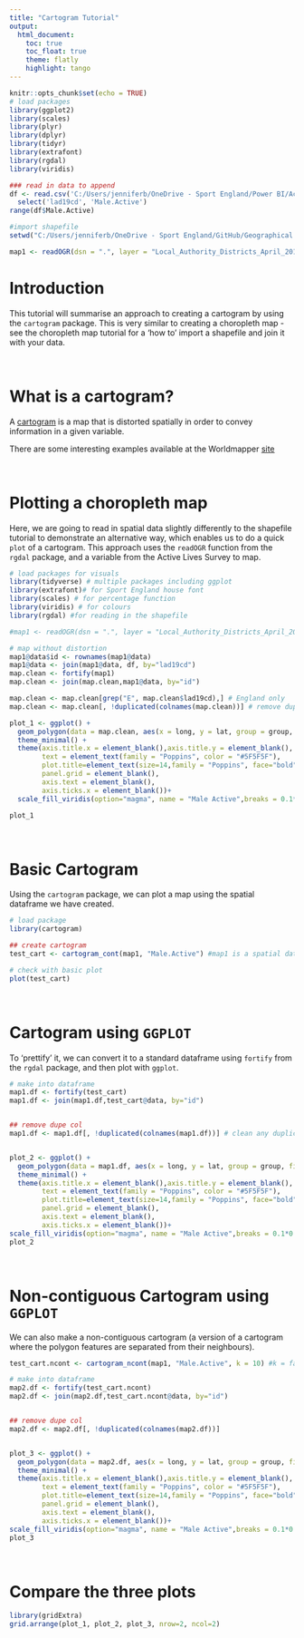 ```yaml
---
title: "Cartogram Tutorial"
output:
  html_document:  
    toc: true  
    toc_float: true 
    theme: flatly
    highlight: tango
---
```


```r
knitr::opts_chunk$set(echo = TRUE)
# load packages
library(ggplot2)
library(scales)
library(plyr)
library(dplyr)
library(tidyr)
library(extrafont)
library(rgdal)
library(viridis)

### read in data to append
df <- read.csv('C:/Users/jenniferb/OneDrive - Sport England/Power BI/Active Lives Survey/Gender_May1819_LA_CC_Regv2.csv') %>%
  select('lad19cd', 'Male.Active')
range(df$Male.Active)

#import shapefile
setwd("C:/Users/jenniferb/OneDrive - Sport England/GitHub/Geographical Data/LAD/Local_Authority_Districts_April_2019_Boundaries_UK_BUC")

map1 <- readOGR(dsn = ".", layer = "Local_Authority_Districts_April_2019_Boundaries_UK_BUC", verbose = FALSE)


```


# Introduction
This tutorial will summarise an approach to creating a cartogram by using the `cartogram` package. This is very similar to creating a choropleth map - see the choropleth map tutorial for a 'how to' import a shapefile and join it with your data.

</br>

# What is a cartogram?
A [cartogram](https://en.wikipedia.org/wiki/Cartogram) is a map that is distorted spatially in order to convey information in a given variable.

There are some interesting examples available at the Worldmapper [site](https://worldmapper.org/)

</br>

# Plotting a choropleth map
Here, we are going to read in spatial data slightly differently to the shapefile tutorial to demonstrate an alternative way, which enables us to do a quick `plot` of a cartogram. This approach uses the `readOGR` function from the `rgdal` package, and a variable from the Active Lives Survey to map.
```r
# load packages for visuals
library(tidyverse) # multiple packages including ggplot
library(extrafont)# for Sport England house font
library(scales) # for percentage function
library(viridis) # for colours
library(rgdal) #for reading in the shapefile

#map1 <- readOGR(dsn = ".", layer = "Local_Authority_Districts_April_2019_Boundaries_UK_BUC")

# map without distortion
map1@data$id <- rownames(map1@data) 
map1@data <- join(map1@data, df, by="lad19cd")
map.clean <- fortify(map1)
map.clean <- join(map.clean,map1@data, by="id")

map.clean <- map.clean[grep("E", map.clean$lad19cd),] # England only
map.clean <- map.clean[, !duplicated(colnames(map.clean))] # remove dupe cols

plot_1 <- ggplot() +
  geom_polygon(data = map.clean, aes(x = long, y = lat, group = group, fill = Male.Active))+ #map.clean is a fortified dataframe created as per the choropleth tutorial
  theme_minimal() + 
  theme(axis.title.x = element_blank(),axis.title.y = element_blank(), 
        text = element_text(family = "Poppins", color = "#5F5F5F"), 
        plot.title=element_text(size=14,family = "Poppins", face="bold", hjust = 0.5),
        panel.grid = element_blank(), 
        axis.text = element_blank(),
        axis.ticks.x = element_blank())+
  scale_fill_viridis(option="magma", name = "Male Active",breaks = 0.1*0:9, labels = percent(0.1*0:9))

plot_1
```

</br>

# Basic Cartogram
Using the `cartogram` package, we can plot a map using the spatial dataframe we have created.

```r
# load package
library(cartogram)

## create cartogram
test_cart <- cartogram_cont(map1, "Male.Active") #map1 is a spatial dataframe with joined with Active Lives data

# check with basic plot
plot(test_cart)

```

</br>

# Cartogram using `GGPLOT`
To 'prettify' it, we can convert it to a standard dataframe using `fortify` from the `rgdal` package, and then plot with `ggplot`.

```r

# make into dataframe
map1.df <- fortify(test_cart)
map1.df <- join(map1.df,test_cart@data, by="id")


## remove dupe col
map1.df <- map1.df[, !duplicated(colnames(map1.df))] # clean any duplicated columns


plot_2 <- ggplot() +
  geom_polygon(data = map1.df, aes(x = long, y = lat, group = group, fill = Male.Active))+
  theme_minimal() + 
  theme(axis.title.x = element_blank(),axis.title.y = element_blank(), 
        text = element_text(family = "Poppins", color = "#5F5F5F"), 
        plot.title=element_text(size=14,family = "Poppins", face="bold", hjust = 0.5),
        panel.grid = element_blank(), 
        axis.text = element_blank(),
        axis.ticks.x = element_blank())+
scale_fill_viridis(option="magma", name = "Male Active",breaks = 0.1*0:9, labels = percent(0.1*0:9))
plot_2
```

</br>

# Non-contiguous Cartogram using `GGPLOT`
We can also make a non-contiguous cartogram (a version of a cartogram where the polygon features are separated from their neighbours).
```r
test_cart.ncont <- cartogram_ncont(map1, "Male.Active", k = 10) #k = factor expansion for the unit with the greater value

# make into dataframe
map2.df <- fortify(test_cart.ncont)
map2.df <- join(map2.df,test_cart.ncont@data, by="id")


## remove dupe col
map2.df <- map2.df[, !duplicated(colnames(map2.df))]


plot_3 <- ggplot() +
  geom_polygon(data = map2.df, aes(x = long, y = lat, group = group, fill = Male.Active))+
  theme_minimal() + 
  theme(axis.title.x = element_blank(),axis.title.y = element_blank(), 
        text = element_text(family = "Poppins", color = "#5F5F5F"), 
        plot.title=element_text(size=14,family = "Poppins", face="bold", hjust = 0.5),
        panel.grid = element_blank(), 
        axis.text = element_blank(),
        axis.ticks.x = element_blank())+
scale_fill_viridis(option="magma", name = "Male Active",breaks = 0.1*0:9, labels = percent(0.1*0:9))
plot_3
```
</br>

# Compare the three plots

```r
library(gridExtra)
grid.arrange(plot_1, plot_2, plot_3, nrow=2, ncol=2)
```

